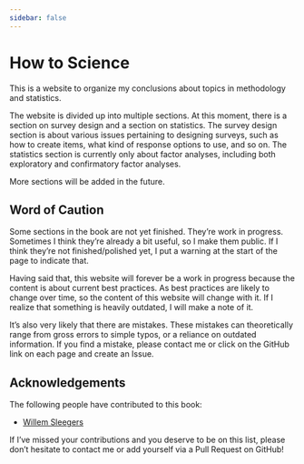 ```yaml
---
sidebar: false
---
```


# How to Science

This is a website to organize my conclusions about topics in methodology and statistics.

The website is divided up into multiple sections. At this moment, there is a section on survey design and a section on statistics. The survey design section is about various issues pertaining to designing surveys, such as how to create items, what kind of response options to use, and so on. The statistics section is currently only about factor analyses, including both exploratory and confirmatory factor analyses.

More sections will be added in the future.

## Word of Caution

Some sections in the book are not yet finished. They're work in progress. Sometimes I think they're already a bit useful, so I make them public. If I think they're not finished/polished yet, I put a warning at the start of the page to indicate that.

Having said that, this website will forever be a work in progress because the content is about current best practices. As best practices are likely to change over time, so the content of this website will change with it. If I realize that something is heavily outdated, I will make a note of it.

It's also very likely that there are mistakes. These mistakes can theoretically range from gross errors to simple typos, or a reliance on outdated information. If you find a mistake, please contact me or click on the GitHub link on each page and create an Issue.

## Acknowledgements

The following people have contributed to this book:

-   [Willem Sleegers](https://www.willemsleegers.com "Willem Sleegers' personal website.")

If I've missed your contributions and you deserve to be on this list, please don't hesitate to contact me or add yourself via a Pull Request on GitHub!